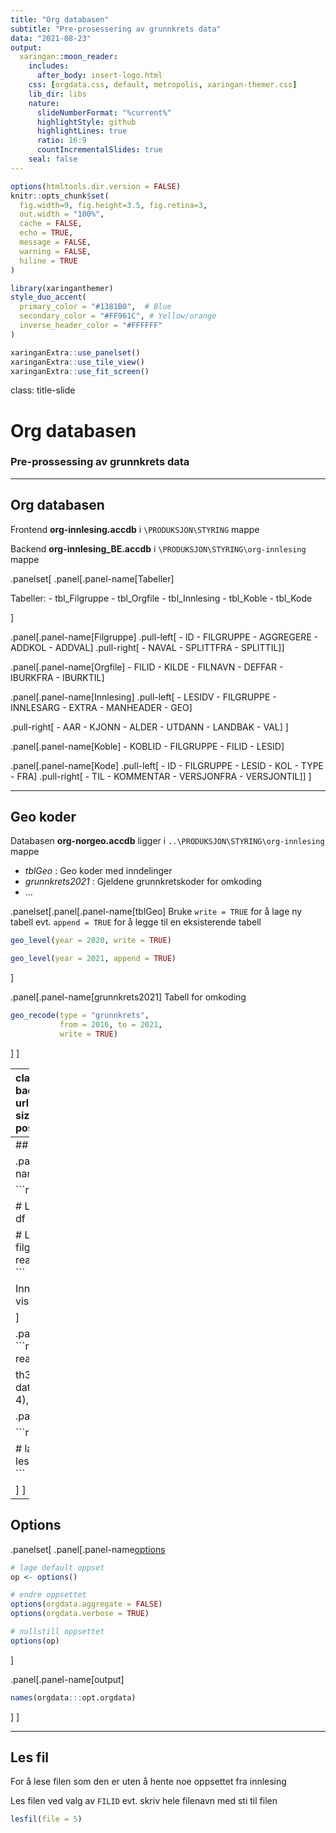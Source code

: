 ```yaml
---
title: "Org databasen"
subtitle: "Pre-prosessering av grunnkrets data"
data: "2021-08-23"
output:
  xaringan::moon_reader:
    includes:
      after_body: insert-logo.html
    css: [orgdata.css, default, metropolis, xaringan-themer.css]
    lib_dir: libs
    nature:
      slideNumberFormat: "%current%"
      highlightStyle: github
      highlightLines: true
      ratio: 16:9
      countIncrementalSlides: true
    seal: false
---
```



```r
options(htmltools.dir.version = FALSE)
knitr::opts_chunk$set(
  fig.width=9, fig.height=3.5, fig.retina=3,
  out.width = "100%",
  cache = FALSE,
  echo = TRUE,
  message = FALSE, 
  warning = FALSE,
  hiline = TRUE
)
```

```r
library(xaringanthemer)
style_duo_accent(
  primary_color = "#1381B0",  # Blue
  secondary_color = "#FF961C", # Yellow/orange
  inverse_header_color = "#FFFFFF"
)
```

```r
xaringanExtra::use_panelset()
xaringanExtra::use_tile_view()
xaringanExtra::use_fit_screen()
```

class: title-slide

# Org databasen
### Pre-prossessing av grunnkrets data

---


## Org databasen

Frontend **org-innlesing.accdb** i `\PRODUKSJON\STYRING` mappe

Backend **org-innlesing_BE.accdb** i `\PRODUKSJON\STYRING\org-innlesing` mappe

.panelset[
.panel[.panel-name[Tabeller]

Tabeller:
- tbl_Filgruppe
- tbl_Orgfile
- tbl_Innlesing
- tbl_Koble
- tbl_Kode

]

.panel[.panel-name[Filgruppe]
.pull-left[
- ID
- FILGRUPPE
- AGGREGERE
- ADDKOL
- ADDVAL
]
.pull-right[
- NAVAL
- SPLITTFRA
- SPLITTIL
]]

.panel[.panel-name[Orgfile]
- FILID
- KILDE
- FILNAVN
- DEFFAR
- IBURKFRA
- IBURKTIL
]

.panel[.panel-name[Innlesing]
.pull-left[
- LESIDV
- FILGRUPPE
- INNLESARG
- EXTRA
- MANHEADER
- GEO
]

.pull-right[
- AAR
- KJONN
- ALDER
- UTDANN
- LANDBAK
- VAL
]
]

.panel[.panel-name[Koble]
- KOBLID
- FILGRUPPE
- FILID
- LESID
]

.panel[.panel-name[Kode]
.pull-left[
- ID
- FILGRUPPE
- LESID
- KOL
- TYPE
- FRA
]
.pull-right[
- TIL
- KOMMENTAR
- VERSJONFRA
- VERSJONTIL
]]
]

---

## Geo koder

Databasen **org-norgeo.accdb** ligger i  `..\PRODUKSJON\STYRING\org-innlesing` mappe

- *tblGeo* : Geo koder med inndelinger
- *grunnkrets2021* : Gjeldene grunnkretskoder for omkoding
- ...

.panelset[.panel[.panel-name[tblGeo]
Bruke `write = TRUE` for å lage ny tabell evt. `append = TRUE`
for å legge til en eksisterende tabell

```r
geo_level(year = 2020, write = TRUE)

geo_level(year = 2021, append = TRUE)
```
]

.panel[.panel-name[grunnkrets2021]
Tabell for omkoding

```r
geo_recode(type = "grunnkrets",
           from = 2016, to = 2021,
           write = TRUE)
```
]
]

---
class: hide-logo
background-image: url(logo.png)
background-size: 200px
background-position: 850px 80px


## orgdata pakke

Dokumenter [https://helseprofil.github.io/orgdata/](https://helseprofil.github.io/orgdata/)

Bruk av *seepaafil.R*. Klone *user* branch from Github

`
git clone -b user https://github.com/helseprofil/orgdata
`

To filer som er skal brukes:
- *setup.R* : for å hente alle pakkene
- *sepaafil.R* : for å kjøre noen standard funksjoner

---
## Aggregere filer

.panelset[
.panel[.panel-name[read_org]

```r
library(orgdata)

# Lese alle filer i en filgruppe
df <- read_org("Dode")
df #<<

# Lese bare en koblid i den filgruppen
df <- read_org("Dode", koblid = 15) 
```

Innehold i object `df` (gul linje) vises i output fanen

]

.panel[.panel-name[output]
```r
library(orgdata)
df <- read_org("Dode")

th3 <- function(x){
  data.table::rbindlist(list(head(x, 4), tail(x, 4)))
}
th3(df)
```
]

.panel[.panel-name[lag filen]

```r
lagfil(df, "Dode")

# lager filer directer
lesorg("Dode", save = TRUE)
```

]
]

---

## Options

.panelset[
.panel[.panel-name[options]
```r
# lage default oppset
op <- options()

# endre oppsettet
options(orgdata.aggregate = FALSE)
options(orgdata.verbose = TRUE)

# nullstill oppsettet
options(op)

```
]

.panel[.panel-name[output]
```r
names(orgdata:::opt.orgdata)
```
]
]


---

## Les fil

For å lese filen som den er uten å hente noe oppsettet fra innlesing

Les filen ved valg av `FILID` evt. skriv hele filenavn med sti til filen

```r
lesfil(file = 5)

```


